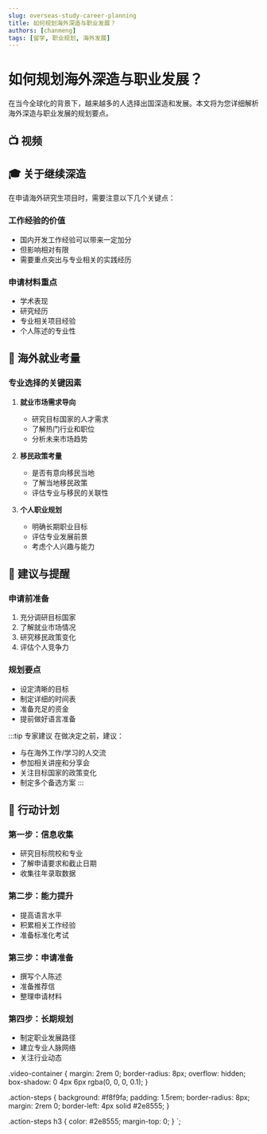 ```yaml
---
slug: overseas-study-career-planning
title: 如何规划海外深造与职业发展？
authors: [chanmeng]
tags: [留学, 职业规划, 海外发展]
---
```



# 如何规划海外深造与职业发展？

在当今全球化的背景下，越来越多的人选择出国深造和发展。本文将为您详细解析海外深造与职业发展的规划要点。

## 📺 视频

<div className="video-container">
  <ReactPlayer
    url="https://www.youtube.com/embed/6DI5gm3XkuE"
    controls={true}
    width="100%"
    height="100%"
    style={{ aspectRatio: '16/9' }}
  />
</div>

## 🎓 关于继续深造

在申请海外研究生项目时，需要注意以下几个关键点：

### 工作经验的价值
- 国内开发工作经验可以带来一定加分
- 但影响相对有限
- 需要重点突出与专业相关的实践经历

### 申请材料重点
- 学术表现
- 研究经历
- 专业相关项目经验
- 个人陈述的专业性

## 💼 海外就业考量

### 专业选择的关键因素

1. **就业市场需求导向**
   - 研究目标国家的人才需求
   - 了解热门行业和职位
   - 分析未来市场趋势

2. **移民政策考量**
   - 是否有意向移民当地
   - 了解当地移民政策
   - 评估专业与移民的关联性

3. **个人职业规划**
   - 明确长期职业目标
   - 评估专业发展前景
   - 考虑个人兴趣与能力

## 🌟 建议与提醒

### 申请前准备
1. 充分调研目标国家
2. 了解就业市场情况
3. 研究移民政策变化
4. 评估个人竞争力

### 规划要点
- 设定清晰的目标
- 制定详细的时间表
- 准备充足的资金
- 提前做好语言准备

:::tip 专家建议
在做决定之前，建议：
- 与在海外工作/学习的人交流
- 参加相关讲座和分享会
- 关注目标国家的政策变化
- 制定多个备选方案
:::

## 🎯 行动计划

<div className="action-steps">

### 第一步：信息收集
- 研究目标院校和专业
- 了解申请要求和截止日期
- 收集往年录取数据

### 第二步：能力提升
- 提高语言水平
- 积累相关工作经验
- 准备标准化考试

### 第三步：申请准备
- 撰写个人陈述
- 准备推荐信
- 整理申请材料

### 第四步：长期规划
- 制定职业发展路径
- 建立专业人脉网络
- 关注行业动态

</div>


.video-container {
  margin: 2rem 0;
  border-radius: 8px;
  overflow: hidden;
  box-shadow: 0 4px 6px rgba(0, 0, 0, 0.1);
}

.action-steps {
  background: #f8f9fa;
  padding: 1.5rem;
  border-radius: 8px;
  margin: 2rem 0;
  border-left: 4px solid #2e8555;
}

.action-steps h3 {
  color: #2e8555;
  margin-top: 0;
}
`; 